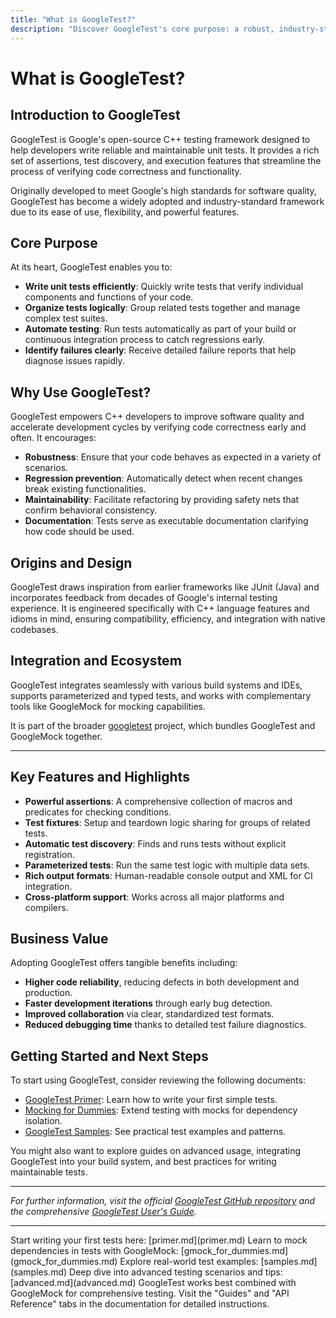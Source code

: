 ```yaml
---
title: "What is GoogleTest?"
description: "Discover GoogleTest's core purpose: a robust, industry-standard testing framework for C++ that empowers developers to write, organize, and automate unit tests efficiently. Learn its origins, key strengths, and the business value it brings by improving code reliability and supporting rapid iteration."
---
```


# What is GoogleTest?

## Introduction to GoogleTest

GoogleTest is Google's open-source C++ testing framework designed to help developers write reliable and maintainable unit tests. It provides a rich set of assertions, test discovery, and execution features that streamline the process of verifying code correctness and functionality.

Originally developed to meet Google's high standards for software quality, GoogleTest has become a widely adopted and industry-standard framework due to its ease of use, flexibility, and powerful features.

## Core Purpose

At its heart, GoogleTest enables you to:

- **Write unit tests efficiently**: Quickly write tests that verify individual components and functions of your code.
- **Organize tests logically**: Group related tests together and manage complex test suites.
- **Automate testing**: Run tests automatically as part of your build or continuous integration process to catch regressions early.
- **Identify failures clearly**: Receive detailed failure reports that help diagnose issues rapidly.

## Why Use GoogleTest?

GoogleTest empowers C++ developers to improve software quality and accelerate development cycles by verifying code correctness early and often. It encourages:

- **Robustness**: Ensure that your code behaves as expected in a variety of scenarios.
- **Regression prevention**: Automatically detect when recent changes break existing functionalities.
- **Maintainability**: Facilitate refactoring by providing safety nets that confirm behavioral consistency.
- **Documentation**: Tests serve as executable documentation clarifying how code should be used.

## Origins and Design

GoogleTest draws inspiration from earlier frameworks like JUnit (Java) and incorporates feedback from decades of Google's internal testing experience. It is engineered specifically with C++ language features and idioms in mind, ensuring compatibility, efficiency, and integration with native codebases.

## Integration and Ecosystem

GoogleTest integrates seamlessly with various build systems and IDEs, supports parameterized and typed tests, and works with complementary tools like GoogleMock for mocking capabilities.

It is part of the broader [googletest](https://github.com/google/googletest) project, which bundles GoogleTest and GoogleMock together.

---

## Key Features and Highlights

- **Powerful assertions**: A comprehensive collection of macros and predicates for checking conditions.
- **Test fixtures**: Setup and teardown logic sharing for groups of related tests.
- **Automatic test discovery**: Finds and runs tests without explicit registration.
- **Parameterized tests**: Run the same test logic with multiple data sets.
- **Rich output formats**: Human-readable console output and XML for CI integration.
- **Cross-platform support**: Works across all major platforms and compilers.

## Business Value

Adopting GoogleTest offers tangible benefits including:

- **Higher code reliability**, reducing defects in both development and production.
- **Faster development iterations** through early bug detection.
- **Improved collaboration** via clear, standardized test formats.
- **Reduced debugging time** thanks to detailed test failure diagnostics.

## Getting Started and Next Steps

To start using GoogleTest, consider reviewing the following documents:

- [GoogleTest Primer](primer.md): Learn how to write your first simple tests.
- [Mocking for Dummies](gmock_for_dummies.md): Extend testing with mocks for dependency isolation.
- [GoogleTest Samples](samples.md): See practical test examples and patterns.

You might also want to explore guides on advanced usage, integrating GoogleTest into your build system, and best practices for writing maintainable tests.

---

_For further information, visit the official [GoogleTest GitHub repository](https://github.com/google/googletest) and the comprehensive [GoogleTest User's Guide](index.md)._


---

<AccordionGroup title="What’s Next?">
<Accordion title="GoogleTest Primer">
Start writing your first tests here: [primer.md](primer.md)
</Accordion>
<Accordion title="Mocking with GoogleMock">
Learn to mock dependencies in tests with GoogleMock: [gmock_for_dummies.md](gmock_for_dummies.md)
</Accordion>
<Accordion title="GoogleTest Samples">
Explore real-world test examples: [samples.md](samples.md)
</Accordion>
<Accordion title="Advanced User Guide">
Deep dive into advanced testing scenarios and tips: [advanced.md](advanced.md)
</Accordion>
</AccordionGroup>

<Note>
GoogleTest works best combined with GoogleMock for comprehensive testing. Visit the "Guides" and "API Reference" tabs in the documentation for detailed instructions.
</Note>